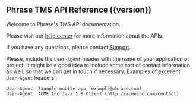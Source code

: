 ## Phrase TMS API Reference ({version})

Welcome to Phrase's TMS API documentation.

Please visit our [help center](https://support.phrase.com/hc/en-us/sections/5709662083612) for more information about the APIs.

If you have any questions, please contact [Support](https://support.phrase.com/hc/requests/new).

Please, include the `User-Agent` header with the name of your application or project. It might be a good idea to include some sort of contact information as well, so that we can get in touch if necessary. Examples of excellent `User-Agent` headers:

```
User-Agent: Example mobile app (example@phrase.com)
User-Agent: ACME Inc Java 1.8 Client (http://acmeinc.com/contact)
```